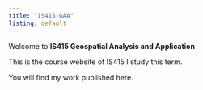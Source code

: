 ```yaml
---
title: "IS415-GAA"
listing: default
---
```


Welcome to **IS415 Geospatial Analysis and Application**

This is the course website of IS415 I study this term.

You will find my work published here.
